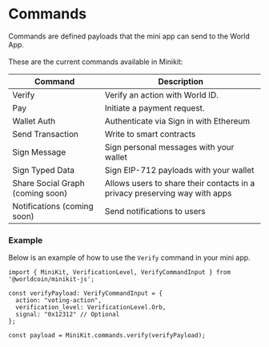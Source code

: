 
# Commands
Commands are defined payloads that the mini app can send to the World App.
<br/><br/>These are the current commands available in Minikit:
<table>
    <thead>
        <tr>
        <th className="p-2">Command</th>
        <th className="p-2">Description</th>
        </tr>
    </thead>
    <tbody >
        <tr>
        <td className="flex items-center p-2">Verify</td>
        <td className="align-middle p-2">Verify an action with World ID.</td>
        </tr>
        <tr>
        <td className="align-middle p-2">Pay</td>
        <td className="align-middle p-2">Initiate a payment request.</td>
        </tr>
        <tr>
        <td className="flex items-center p-2">Wallet Auth</td>
        <td className="align-middle p-2">Authenticate via Sign in with Ethereum</td>
        </tr>
        <tr>
        <td className="flex items-center p-2">Send Transaction</td>
        <td className="align-middle p-2">Write to smart contracts</td>
        </tr>
        <tr>
        <td className="flex items-center p-2">Sign Message</td>
        <td className="align-middle p-2">Sign personal messages with your wallet</td>
        </tr>
        <tr>
        <td className="flex items-center p-2">Sign Typed Data</td>
        <td className="align-middle p-2">Sign EIP-712 payloads with your wallet</td>
        </tr>
        <tr>
        <td className="flex items-center p-2">Share Social Graph (coming soon)</td>
        <td className="align-middle p-2">Allows users to share their contacts in a privacy preserving way with apps</td>
        </tr>
        <tr>
        <td className="flex items-center p-2">Notifications (coming soon)</td>
        <td className="align-middle p-2">Send notifications to users</td>
        </tr>
    </tbody>
</table>

### Example
Below is an example of how to use the `Verify` command in your mini app.
```tsx
import { MiniKit, VerificationLevel, VerifyCommandInput } from '@worldcoin/minikit-js';

const verifyPayload: VerifyCommandInput = {
  action: "voting-action",
  verification_level: VerificationLevel.Orb,
  signal: "0x12312" // Optional
};

const payload = MiniKit.commands.verify(verifyPayload);
```